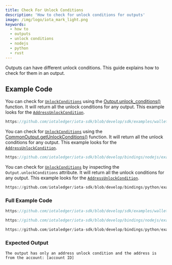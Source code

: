 ```yaml
---
title: Check For Unlock Conditions
description: 'How to check for unlock conditions for outputs'
image: /img/logo/iota_mark_light.png
keywords:
  - how to
  - outputs
  - unlock conditions
  - nodejs
  - python
  - rust
---
```



Outputs can have different unlock conditions. This guide explains how to check for them in an output.

<AccountClient />

<OutputUnlockConditions />

## Example Code

<Tabs groupId="language" queryString>
<TabItem value="rust" label="Rust">

You can check for
[`UnlockConditions`](https://docs.rs/iota-sdk/latest/iota_sdk/types/block/output/unlock_condition/enum.UnlockCondition.html)
using the [Output.unlock_conditions()](https://docs.rs/iota-sdk/latest/iota_sdk/types/block/output/enum.Output.html#method.unlock_conditions)
function.
It will return all the unlock conditions for any output.
This example looks for the [`AddressUnlockCondition`](https://docs.rs/iota-sdk/latest/iota_sdk/types/block/output/unlock_condition/struct.AddressUnlockCondition.html).

<div className={'hide-code-block-extras'}>

```rust reference
https://github.com/iotaledger/iota-sdk/blob/develop/sdk/examples/wallet/17_check_unlock_conditions.rs#L49-L60
```

</div>

</TabItem>
<TabItem value="typescript-node" label="Typescript (Node.js)">

You can check for
[`UnlockConditions`](../../references/nodejs/classes/UnlockCondition.md)
using the [CommonOutput.getUnlockConditions()](../../references/nodejs/classes/CommonOutput.md#getunlockconditions)
function.
It will return all the unlock conditions for any output.
This example looks for the [`AddressUnlockCondition`](../../references/nodejs/classes/AddressUnlockCondition.md).

<div className={'hide-code-block-extras'}>

```typescript reference
https://github.com/iotaledger/iota-sdk/blob/develop/bindings/nodejs/examples/wallet/17-check-unlock-conditions.ts#L40-L53
```

</div>

</TabItem>
<TabItem value="python" label="Python">

You can check for
[`UnlockConditions`](../../references/python/iota_sdk/types/unlock_condition.md)
by inspecting the `Output.unlockConditions` attribute.
It will return all the unlock conditions for any output.
This example looks for the [`AddressUnlockCondition`](../../references/python/iota_sdk/types/unlock_condition.md#addressunlockcondition-objects).

<div className={'hide-code-block-extras'}>

```python reference
https://github.com/iotaledger/iota-sdk/blob/develop/bindings/python/examples/wallet/13-check-unlock-conditions.py#L29-L31
```

</div>

</TabItem>
</Tabs>

### Full Example Code

<Tabs groupId="language" queryString>
<TabItem value="rust" label="Rust">

```rust reference
https://github.com/iotaledger/iota-sdk/blob/develop/sdk/examples/wallet/17_check_unlock_conditions.rs
```

</TabItem>
<TabItem value="typescript-node" label="Typescript (Node.js)">

```typescript reference
https://github.com/iotaledger/iota-sdk/blob/develop/bindings/nodejs/examples/wallet/17-check-unlock-conditions.ts
```

</TabItem>
<TabItem value="python" label="Python">

```python reference
https://github.com/iotaledger/iota-sdk/blob/develop/bindings/python/examples/wallet/13-check-unlock-conditions.py
```

</TabItem>
</Tabs>

### Expected Output

```plaintext
The output has only an address unlock condition and the address is from the account: [account ID]
```
